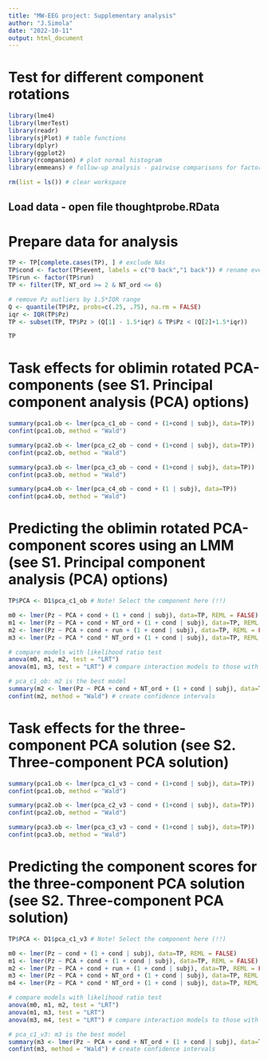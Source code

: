 ```yaml
---
title: "MW-EEG project: Supplementary analysis"
author: "J.Simola"
date: "2022-10-11"
output: html_document
---
```


# Test for different component rotations 

```r
library(lme4)
library(lmerTest)
library(readr)
library(sjPlot) # table functions
library(dplyr)
library(ggplot2)
library(rcompanion) # plot normal histogram
library(emmeans) # follow-up analysis - pairwise comparisons for factors
```

```r
rm(list = ls()) # clear workspace
```

## Load data - open file thoughtprobe.RData 

# Prepare data for analysis 
```r
TP <- TP[complete.cases(TP), ] # exclude NAs
TP$cond <- factor(TP$event, labels = c("0 back","1 back")) # rename events
TP$run <- factor(TP$run)
TP <- filter(TP, NT_ord >= 2 & NT_ord <= 6)

# remove Pz outliers by 1.5*IQR range
Q <- quantile(TP$Pz, probs=c(.25, .75), na.rm = FALSE)
iqr <- IQR(TP$Pz)
TP <- subset(TP, TP$Pz > (Q[1] - 1.5*iqr) & TP$Pz < (Q[2]+1.5*iqr))

TP
```

# Task effects for oblimin rotated PCA-components (see S1. Principal component analysis (PCA) options)
```r
summary(pca1.ob <- lmer(pca_c1_ob ~ cond + (1+cond | subj), data=TP))
confint(pca1.ob, method = "Wald")

summary(pca2.ob <- lmer(pca_c2_ob ~ cond + (1+cond | subj), data=TP))
confint(pca2.ob, method = "Wald")

summary(pca3.ob <- lmer(pca_c3_ob ~ cond + (1+cond | subj), data=TP))
confint(pca3.ob, method = "Wald")

summary(pca4.ob <- lmer(pca_c4_ob ~ cond + (1 | subj), data=TP))
confint(pca4.ob, method = "Wald")
```

# Predicting the oblimin rotated PCA-component scores using an LMM (see S1. Principal component analysis (PCA) options)
```r
TP$PCA <- D1$pca_c1_ob # Note! Select the component here (!!)

m0 <- lmer(Pz ~ PCA + cond + (1 + cond | subj), data=TP, REML = FALSE)
m1 <- lmer(Pz ~ PCA + cond + NT_ord + (1 + cond | subj), data=TP, REML = FALSE)
m2 <- lmer(Pz ~ PCA + cond + run + (1 + cond | subj), data=TP, REML = FALSE)
m3 <- lmer(Pz ~ PCA * cond * NT_ord + (1 + cond | subj), data=TP, REML = FALSE)

# compare models with likelihood ratio test
anova(m0, m1, m2, test = "LRT")
anova(m1, m3, test = "LRT") # compare interaction models to those with main effects

# pca_c1_ob: m2 is the best model 
summary(m2 <- lmer(Pz ~ PCA + cond + NT_ord + (1 + cond | subj), data=TP))
confint(m2, method = "Wald") # create confidence intervals   
```

# Task effects for the three-component PCA solution (see S2. Three-component PCA solution)
```r
summary(pca1.ob <- lmer(pca_c1_v3 ~ cond + (1+cond | subj), data=TP))
confint(pca1.ob, method = "Wald")

summary(pca2.ob <- lmer(pca_c2_v3 ~ cond + (1+cond | subj), data=TP))
confint(pca2.ob, method = "Wald")

summary(pca3.ob <- lmer(pca_c3_v3 ~ cond + (1+cond | subj), data=TP))
confint(pca3.ob, method = "Wald")
```

# Predicting the component scores for the three-component PCA solution (see S2. Three-component PCA solution)
```r
TP$PCA <- D1$pca_c1_v3 # Note! Select the component here (!!)

m0 <- lmer(Pz ~ cond + (1 + cond | subj), data=TP, REML = FALSE)
m1 <- lmer(Pz ~ PCA + cond + (1 + cond | subj), data=TP, REML = FALSE)
m2 <- lmer(Pz ~ PCA + cond + run + (1 + cond | subj), data=TP, REML = FALSE)
m3 <- lmer(Pz ~ PCA + cond + NT_ord + (1 + cond | subj), data=TP, REML = FALSE)
m4 <- lmer(Pz ~ PCA * cond * NT_ord + (1 + cond | subj), data=TP, REML = FALSE)

# compare models with likelihood ratio test
anova(m0, m1, m2, test = "LRT")
anova(m1, m3, test = "LRT")
anova(m3, m4, test = "LRT") # compare interaction models to those with main effects

# pca_c1_v3: m3 is the best model 
summary(m3 <- lmer(Pz ~ PCA + cond + NT_ord + (1 + cond | subj), data=TP))
confint(m3, method = "Wald") # create confidence intervals   
```

